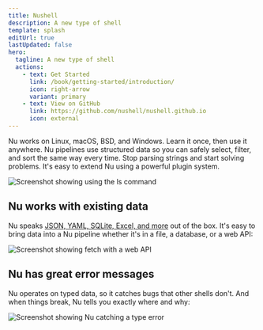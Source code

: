 ```yaml
---
title: Nushell
description: A new type of shell
template: splash
editUrl: true
lastUpdated: false
hero:
  tagline: A new type of shell
  actions:
    - text: Get Started
      link: /book/getting-started/introduction/
      icon: right-arrow
      variant: primary
    - text: View on GitHub
      link: https://github.com/nushell/nushell.github.io
      icon: external
---
```



<CardGrid>
  <Card title="Pipelines to control any OS">
    Nu works on Linux, macOS, BSD, and Windows. Learn it once, then use it
    anywhere.
  </Card>
  <Card title="Everything is data">
    Nu pipelines use structured data so you can safely select, filter, and sort
    the same way every time. Stop parsing strings and start solving problems.
  </Card>
  <Card title="Powerful plugins">
    It's easy to extend Nu using a powerful plugin system.
  </Card>
</CardGrid>

<br />

![Screenshot showing using the ls command](../../assets/images/ls-example.png)

## Nu works with existing data

Nu speaks [JSON, YAML, SQLite, Excel, and more](https://www.nushell.sh/book/loading_data) out of the box. It's easy to bring data into a Nu pipeline whether it's in a file, a database, or a web API:

![Screenshot showing fetch with a web API](../../assets/images/fetch-example.png)

## Nu has great error messages

Nu operates on typed data, so it catches bugs that other shells don't. And when things break, Nu tells you exactly where and why:

![Screenshot showing Nu catching a type error](../../assets/images/0_60_miette.png)
